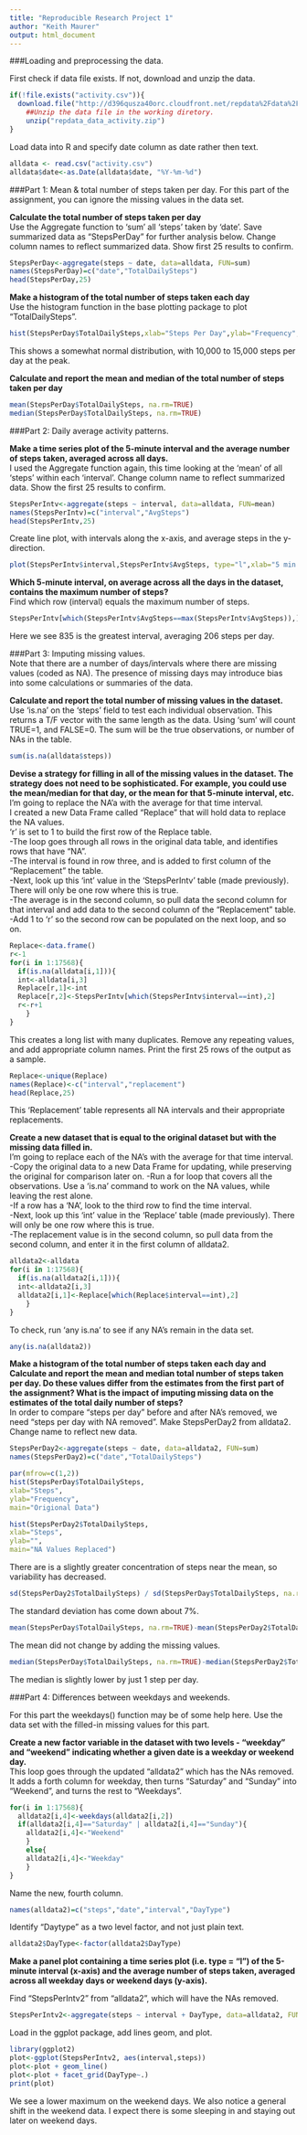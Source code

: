 ```yaml
---
title: "Reproducible Research Project 1"
author: "Keith Maurer"
output: html_document
---
```

###Loading and preprocessing the data. 

First check if data file exists. If not, download and unzip the data.
```r
if(!file.exists("activity.csv")){
  download.file("http://d396qusza40orc.cloudfront.net/repdata%2Fdata%2Factivity.zip",destfile="repdata_data_activity.zip")
	##Unzip the data file in the working diretory.
	unzip("repdata_data_activity.zip")
}
```
Load data into R and specify date column as date rather then text.
```r
alldata <- read.csv("activity.csv")
alldata$date<-as.Date(alldata$date, "%Y-%m-%d")
```

###Part 1: Mean & total number of steps taken per day.
For this part of the assignment, you can ignore the missing values in the data set.

**Calculate the total number of steps taken per day**  
Use the Aggregate function to 'sum' all 'steps' taken by 'date'. Save summarized data as "StepsPerDay" for further analysis below.
Change column names to reflect summarized data.
Show first 25 results to confirm.
```r
StepsPerDay<-aggregate(steps ~ date, data=alldata, FUN=sum)
names(StepsPerDay)=c("date","TotalDailySteps")
head(StepsPerDay,25)
```

**Make a histogram of the total number of steps taken each day**  
Use the histogram function in the base plotting package to plot "TotalDailySteps".
```r
hist(StepsPerDay$TotalDailySteps,xlab="Steps Per Day",ylab="Frequency",main="Steps Per Day")
```   

This shows a somewhat normal distribution, with 10,000 to 15,000 steps per day at the peak.  

**Calculate and report the mean and median of the total number of steps taken per day**
```r
mean(StepsPerDay$TotalDailySteps, na.rm=TRUE)
median(StepsPerDay$TotalDailySteps, na.rm=TRUE)
```

###Part 2: Daily average activity patterns.

**Make a time series plot of the 5-minute interval and the average number of steps taken, averaged across all days.**  
I used the Aggregate function again, this time looking at the 'mean' of all 'steps' within each 'interval'. 
Change column name to reflect summarized data.
Show the first 25 results to confirm.
```r
StepsPerIntv<-aggregate(steps ~ interval, data=alldata, FUN=mean)
names(StepsPerIntv)=c("interval","AvgSteps")
head(StepsPerIntv,25)
```
Create line plot, with intervals along the x-axis, and average steps in the y-direction.
```r
plot(StepsPerIntv$interval,StepsPerIntv$AvgSteps, type="l",xlab="5 min time interval",ylab="Steps",main="Average Steps Throuought the Day")
```

**Which 5-minute interval, on average across all the days in the dataset, contains the maximum number of steps?**  
Find which row (interval) equals the maximum number of steps.
```r
StepsPerIntv[which(StepsPerIntv$AvgSteps==max(StepsPerIntv$AvgSteps)),]
```
Here we see 835 is the greatest interval, averaging 206 steps per day. 

###Part 3: Imputing missing values.  
Note that there are a number of days/intervals where there are missing values (coded as NA). The presence of missing days may introduce bias into some calculations or summaries of the data.

**Calculate and report the total number of missing values in the dataset.**  
Use 'is.na' on the 'steps' field to test each individual observation. This returns a T/F vector with the same length as the data. Using 'sum' will count TRUE=1, and FALSE=0. The sum will be the true observations, or number of NAs in the table.  
```r
sum(is.na(alldata$steps))
```

**Devise a strategy for filling in all of the missing values in the dataset. The strategy does not need to be sophisticated. For example, you could use the mean/median for that day, or the mean for that 5-minute interval, etc.**  
I'm going to replace the NA'a with the average for that time interval.  
I created a new Data Frame called "Replace" that will hold data to replace the NA values.  
'r' is set to 1 to build the first row of the Replace table.  
-The loop goes through all rows in the original data table, and identifies rows that have "NA".  
-The interval is found in row three, and is added to first column of the "Replacement" the table.  
-Next, look up this 'int' value in the 'StepsPerIntv' table (made previously). There will only be one row where this is true.  
-The average is in the second column, so pull data the second column for that interval and add data to the second column of the "Replacement" table.  
-Add 1 to 'r' so the second row can be populated on the next loop, and so on.
```r
Replace<-data.frame()
r<-1
for(i in 1:17568){
  if(is.na(alldata[i,1])){
  int<-alldata[i,3]
  Replace[r,1]<-int
  Replace[r,2]<-StepsPerIntv[which(StepsPerIntv$interval==int),2]
  r<-r+1
	}
}
```
This creates a long list with many duplicates. Remove any repeating values, and add appropriate column names. Print the first 25 rows of the output as a sample.
```r
Replace<-unique(Replace)
names(Replace)<-c("interval","replacement")
head(Replace,25)
```
This 'Replacement' table represents all NA intervals and their appropriate replacements.

**Create a new dataset that is equal to the original dataset but with the missing data filled in.**  
I'm going to replace each of the NA's with the average for that time interval.  
-Copy the original data to a new Data Frame for updating, while preserving the original for comparison later on.
-Run a for loop that covers all the observations. Use a 'is.na' command to work on the NA values, while leaving the rest alone.  
-If a row has a 'NA', look to the third row to find the time interval.  
-Next, look up this 'int' value in the 'Replace' table (made previously). There will only be one row where this is true.  
-The replacement value is in the second column, so pull data from the second column, and enter it in the first column of alldata2.
```r
alldata2<-alldata
for(i in 1:17568){
  if(is.na(alldata2[i,1])){
  int<-alldata2[i,3]
  alldata2[i,1]<-Replace[which(Replace$interval==int),2]
	}
}
``` 
To check, run 'any is.na' to see if any NA's remain in the data set.
```r
any(is.na(alldata2))  
```

**Make a histogram of the total number of steps taken each day and Calculate and report the mean and median total number of steps taken per day. Do these values differ from the estimates from the first part of the assignment? What is the impact of imputing missing data on the estimates of the total daily number of steps?**  
In order to compare "steps per day" before and after NA's removed, we need "steps per day with NA removed". Make StepsPerDay2 from alldata2. Change name to reflect new data.
```r
StepsPerDay2<-aggregate(steps ~ date, data=alldata2, FUN=sum)
names(StepsPerDay2)=c("date","TotalDailySteps")
```

```r
par(mfrow=c(1,2))
hist(StepsPerDay$TotalDailySteps,
xlab="Steps",
ylab="Frequency",
main="Origional Data")

hist(StepsPerDay2$TotalDailySteps,
xlab="Steps",
ylab="",
main="NA Values Replaced")
```  

There are is a slightly greater concentration of steps near the mean, so variability has decreased. 
```r
sd(StepsPerDay2$TotalDailySteps) / sd(StepsPerDay$TotalDailySteps, na.rm=TRUE)
```  

The standard deviation has come down about 7%.
```r
mean(StepsPerDay$TotalDailySteps, na.rm=TRUE)-mean(StepsPerDay2$TotalDailySteps)
```
The mean did not change by adding the missing values. 
```r
median(StepsPerDay$TotalDailySteps, na.rm=TRUE)-median(StepsPerDay2$TotalDailySteps)
```  
The median is slightly lower by just 1 step per day.  

###Part 4: Differences between weekdays and weekends.  

For this part the weekdays() function may be of some help here. Use the data set with the filled-in missing values for this part.

**Create a new factor variable in the dataset with two levels - "weekday" and "weekend" indicating whether a given date is a weekday or weekend day.**  
This loop goes through the updated "alldata2" which has the NAs removed. It adds a forth column for weekday, then turns "Saturday" and "Sunday" into "Weekend", and turns the rest to "Weekdays".  

```r
for(i in 1:17568){
  alldata2[i,4]<-weekdays(alldata2[i,2])
  if(alldata2[i,4]=="Saturday" | alldata2[i,4]=="Sunday"){
	alldata2[i,4]<-"Weekend"
	}
	else{
	alldata2[i,4]<-"Weekday"
	}
}
```
Name the new, fourth column.
```r
names(alldata2)=c("steps","date","interval","DayType")
```
Identify "Daytype" as a two level factor, and not just plain text.
```r
alldata2$DayType<-factor(alldata2$DayType)
```

**Make a panel plot containing a time series plot (i.e. type = "l") of the 5-minute interval (x-axis) and the average number of steps taken, averaged across all weekday days or weekend days (y-axis).**  

Find "StepsPerIntv2" from "alldata2", which will have the NAs removed.  
```r
StepsPerIntv2<-aggregate(steps ~ interval + DayType, data=alldata2, FUN=mean)
```
Load in the ggplot package, add lines geom, and plot. 
```r
library(ggplot2)
plot<-ggplot(StepsPerIntv2, aes(interval,steps))
plot<-plot + geom_line()
plot<-plot + facet_grid(DayType~.)
print(plot)
```  

We see a lower maximum on the weekend days. We also notice a general shift in the weekend data. I expect there is some sleeping in and staying out later on weekend days.